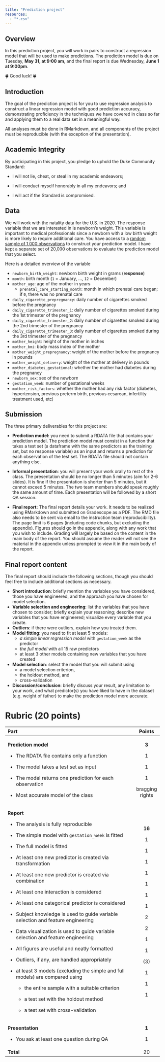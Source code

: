 ```yaml
---
title: "Prediction project"
resources: 
  - "*.csv"
---
```


## Overview

In this prediction project, you will work in pairs to construct a regression model that will be used to make predictions. The prediction model is due on Tuesday, **May 31, at 9:00 am**, and the final report is due Wednesday, **June 1 at 9:00pm**.

🍀 Good luck! 🍀

## Introduction

The goal of the prediction project is for you to use regression analysis to construct a linear regression model with good prediction accuracy, demonstrating proficiency in the techniques we have covered in class so far and applying them to a real data set in a meaningful way.

All analyses must be done in RMarkdown, and all components of the project must be reproducible (with the exception of the presentation).

## Academic Integrity

By participating in this project, you pledge to uphold the Duke Community Standard:

-   I will not lie, cheat, or steal in my academic endeavors;

-   I will conduct myself honorably in all my endeavors; and

-   I will act if the Standard is compromised.

## Data

We will work with the natality data for the U.S. in 2020. The response variable that we are interested in is newborn's weight. This variable is important to medical professionals since a newborn with a low birth weight is more likely to require additional care. You have access to a [random sample of 1,000 observations](/projects/training_set.csv) to construct your prediction model. I have kept a separate set of 20,000 observations to evaluate the prediction model that you select.

Here is a detailed overview of the variable

-   `newborn_birth_weight`: newborn birth weight in grams (**response**)
-   `month`: birth month (`1` = January, ..., `12` = December)
-   `mother_age`: age of the mother in years
    -   `prenatal_care_starting_month`: month in which prenatal care began; if `0`, there was no prenatal care
-   `daily_cigarette_prepregnancy`: daily number of cigarettes smoked before the pregnancy
-   `daily_cigarette_trimester_1`: daily number of cigarettes smoked during the 1st trimester of the pregnancy
-   `daily_cigarette_trimester_2`: daily number of cigarettes smoked during the 2nd trimester of the pregnancy
-   `daily_cigarette_trimester_3`: daily number of cigarettes smoked during the 3rd trimester of the pregnancy
-   `mother_height`: height of the mother in inches
-   `mother_bmi`: body mass index of the mother
-   `mother_weight_prepregnancy`: weight of the mother before the pregnancy in pounds
-   `mother_weight_delivery`: weight of the mother at delivery in pounds
-   `mother_diabetes_gestational`: whether the mother had diabetes during the pregnancy
-   `newborn_sex`: sex of the newborn
-   `gestation_week`: number of gestational weeks
-   `mother_risk_factors`: whether the mother had any risk factor (diabetes, hypertension, previous preterm birth, previous cesarean, infertility treatment used, etc)

## Submission

The three primary deliverables for this project are:

-   **Prediction model:** you need to submit a RDATA file that contains your prediction model. The prediction model must consist in a function that takes a test set (a dataframe with the same predictors as the training set, but no response variable) as an input and returns a prediction for each observation of the test set. The RDATA file should not contain anything else.

-   **Informal presentation**: you will present your work orally to rest of the class. The presentation should be no longer than 5 minutes (aim for 2-6 slides). It is fine if the presentation is shorter than 5 minutes, but it cannot exceed 5 minutes. The two team members should speak roughly the same amount of time. Each presentation will be followed by a short QA session.

-   **Final report:** The final report details your work. It needs to be realized using RMarkdown and submitted on Gradescope as a PDF. The RMD file also needs to be sent via email to the instruction team (reproducibility). The page limit is 6 pages (including code chunks, but excluding the appendix). Figures should go in the appendix, along with any work that you wish to include. Grading will largely be based on the content in the main body of the report. You should assume the reader will not see the material in the appendix unless prompted to view it in the main body of the report.

## Final report content

The final report should include the following sections, though you should feel free to include additional sections as necessary.

-   **Short introduction**: briefly mention the variables you have considered, those you have engineered, and the approach you have chosen for model selection.
-   **Variable selection and engineering**: list the variables that you have chosen to consider; briefly explain your reasoning; describe new variables that you have engineered; visualize every variable that you create.
-   **Outliers**: if there were outliers, explain how you treated them.
-   **Model fitting**: you need to fit at least 5 models:
    -   *a simple linear regression model* with `gestation_week` as the predictor
    -   *the full model* with all 15 raw predictors
    -   at least 3 other models containing new variables that you have created
-   **Model selection**: select the model that you will submit using
    -   a model selection criterion,
    -   the holdout method, and
    -   cross-validation
-   **Discussion/conclusion**: briefly discuss your result, any limitation to your work, and what predictor(s) you have liked to have in the dataset (e.g. weight of father) to make the prediction model more accurate.

# Rubric (20 points)

+------------------------------------------------------------------------------------+-----------------+
| **Part**                                                                           | **Points**      |
+:===================================================================================+:===============:+
| **Prediction model**                                                               | **3**           |
|                                                                                    |                 |
| -   The RDATA file contains only a function                                        | 1               |
|                                                                                    |                 |
| -   The model takes a test set as input                                            | 1               |
|                                                                                    |                 |
| -   The model returns one prediction for each observation                          | 1               |
|                                                                                    |                 |
| -   Most accurate model of the class                                               | bragging rights |
+------------------------------------------------------------------------------------+-----------------+
| **Report**                                                                         | **16**          |
|                                                                                    |                 |
| -   The analysis is fully reproducible                                             | 1               |
|                                                                                    |                 |
| -   The simple model with `gestation_week` is fitted                               | 1               |
|                                                                                    |                 |
| -   The full model is fitted                                                       | 1               |
|                                                                                    |                 |
| -   At least one new predictor is created via transformation                       | 1               |
|                                                                                    |                 |
| -   At least one new predictor is created via combination                          | 1               |
|                                                                                    |                 |
| -   At least one interaction is considered                                         | 1               |
|                                                                                    |                 |
| -   At least one categorical predictor is considered                               | 1               |
|                                                                                    |                 |
| -   Subject knowledge is used to guide variable selection and feature engineering  | 2               |
|                                                                                    |                 |
| -   Data visualization is used to guide variable selection and feature engineering | 2               |
|                                                                                    |                 |
| -   All figures are useful and neatly formatted                                    | 1               |
|                                                                                    |                 |
| -   Outliers, if any, are handled appropriately                                    | 1               |
|                                                                                    |                 |
| -   at least 3 models (excluding the simple and full models) are compared using    | \(3\)           |
|                                                                                    |                 |
|     -   the entire sample with a suitable criterion                                | 1               |
|                                                                                    |                 |
|     -   a test set with the holdout method                                         | 1               |
|                                                                                    |                 |
|     -   a test set with cross-validation                                           | 1               |
+------------------------------------------------------------------------------------+-----------------+
| **Presentation**                                                                   | **1**           |
|                                                                                    |                 |
| -   You ask at least one question during QA                                        | 1               |
+------------------------------------------------------------------------------------+-----------------+
| **Total**                                                                          | 20              |
+------------------------------------------------------------------------------------+-----------------+
